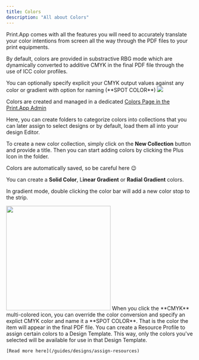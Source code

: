 ```yaml
---
title: Colors
description: "All about Colors"
---
```


Print.App comes with all the features you will need to accurately translate your color intentions from screen all the way through the PDF files to your print equipments.

By default, colors are provided in substractive RBG mode which are dynamically converted to additive CMYK in the final PDF file through the use of ICC color profiles.

<Tip>
You can optionally specify explicit your CMYK output values against any color or gradient with option for naming (**SPOT COLOR**)
</Tip>

<Frame>
    <img class="rounded-md" src="/images/colors.png" />
</Frame>

Colors are created and managed in a dedicated [Colors Page in the Print.App Admin](https://admin.print.app/colors)

Here, you can create folders to categorize colors into collections that you can later assign to select designs or by default, load them all into your design Editor.

To create a new color collection, simply click on the **New Collection** button and provide a title.
Then you can start adding colors by clicking the Plus Icon in the folder.

<Warning>
Colors are automatically saved, so be careful here 😉
</Warning>

You can create a **Solid Color**, L**inear Gradient** or **Radial Gradient** colors.

In gradient mode, double clicking the color bar will add a new color stop to the strip.

<img class="rounded-md" width="280" src="/images/color-picker.png" />

<Tip>
When you click the **CMYK** multi-colored icon, you can override the color conversion and specify an explict CMYK color and name it a **SPOT COLOR**. That is the color the item will appear in the final PDF file.
</Tip>

<Note>
    You can create a Resource Profile to assign certain colors to a Design Template. This way, only the colors you've selected will be available for use in that Design Template.
    
    [Read more here](/guides/designs/assign-resources)
</Note>